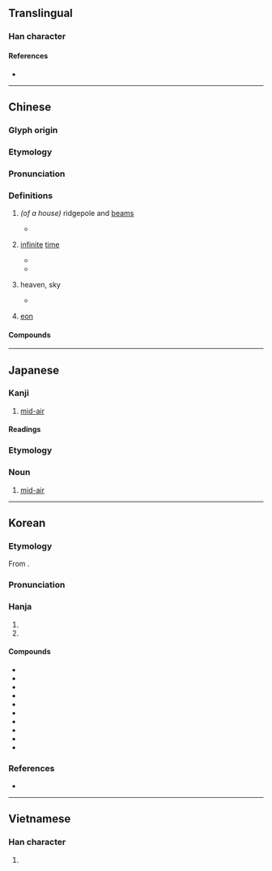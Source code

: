 {{character info}}
==Translingual==

===Han character===
{{Han char|rn=40|rad=宀|as=05|sn=8|four=30602|canj=JLW|ids=⿱宀由}}

====References====
* {{Han ref|kx=0283.170|dkj=07108|dj=0559.010|hdz=20921.020|uh=5B99|ud=23449|bh=A97A|bd=43386}}

----

==Chinese==
{{zh-forms}}

===Glyph origin===
{{Han etym}}

===Etymology===
{{rfe|zh|Related to {{zh-l|軸|axle}}?}}

===Pronunciation===
{{zh-pron
|m=zhòu
|m-s=
|c=zau6
|c-t=
|g=
|h=pfs=chhiu
|j=
|md=dêu
|mn=qz,tw,xm,zz:tiū/qz:tiǔ
|mn-t=
|w=
|x=
|mc=y
|oc=y
|cat=
}}

===Definitions===
{{zh-hanzi}}

# {{lb|zh|obsolete}} ''(of a house)'' ridgepole and [[beam]]s
#* {{zh-x|而 燕雀 佼 之，以為 不能 與 之 爭 於 宇宙 之間。|So the swallows and sparrows mocked them (the [[fenghuang]]), saying that they were incapable of matching them in squabbling among the eaves and roof, '''ridgepole, and beams'''.|ref=Huainanzi}} <!--- 《四部叢刊初編》本《淮南鴻烈解》覽冥訓 高誘淮：「宇屋簷也宙棟梁也」--->
# {{lb|zh|obsolete|except in {{zh-l|[[宇宙]]}}}} [[infinite]] [[time]]
#* {{zh-x|有 實 而 無 乎 處，有 長 而 無 乎 本剽，有 所-出 而 無 竅 者 有 實。有 實 而 無 乎 處 者，宇 也；有 長 而 無 本 剽 者，宙 也。|He has a real existence, but it has nothing to do with place; he has continuance, but it has nothing to do with beginning or end. He has a real existence, but it has nothing to do with place, such is his relation to space; he has continuance, but it has nothing to do with beginning or end, such is his relation to '''time'''.|ref=Zhuangzi-L}}
#* {{zh-x|宇宙 在 乎 手。|All space and '''time''' are at his disposal.|CL-L|ref=《{{lw|zh|黃帝陰符經}}》(''{{w|Huangdi Yinfu Jing|The Yellow Thearch's Classic of the Hidden Talisman}}''), circa 8th century CE, translated based on {{w|James Legge}}'s version.}}
# {{lb|zh|obsolete}} heaven, sky
#* {{zh-x|霜 凝 碧 宙，水 瑩 丹 霄。|Dew forms in the cerulean '''sky'''; water-droplets [[glisten]] in the scarlet [[welkin]].|CL-L|ref='''7th century CE''', {{w|Wang Bo (poet)|Wang Bo}},《{{lw|zh|s:七夕賦 (王勃)|七夕賦}}》 (''Rhapsody on the {{w|Qixi festival|Seventh Month's Seventh Night}}'').}}
# {{lb|zh|geology}} [[eon]] {{gl|[[geochronologic]] unit}}

====Compounds====
{{zh-der|孔宙碑|宇宙|宇宙塵|宇宙射線|宇宙年|宇宙火箭|宇宙站|宇宙線|宇宙觀|宇宙速度|宇宙鋒|宇宙飛船|宙斯|島宇宙|漢孔宙碑|膨脹宇宙}}

----

==Japanese==

===Kanji===
{{ja-kanji|grade=6|rs=宀05}}

# [[mid-air]]

====Readings====
{{ja-readings
|goon=じゅう<ぢう
|kanon=ちゅう<ちう
|kun=そら-, も-
}}

===Etymology===
{{ja-kanjitab|ちゅう|yomi=kanon}}

===Noun===
{{ja-noun|ちゅう}}
# [[mid-air]]

----

==Korean==

===Etymology===
From {{der|ko|ltc|-}} {{ltc-l|宙}}.

{{collapse|
* {{hanja-dongguk|뜌ᇢ〮|ttyúw}}
* {{hanja-hunmong|듀〯|tyǔ|天文#상01A}}
|Historical readings
|bg=#FFFFFF}}

===Pronunciation===
{{ko-hanja-pron|주|l=y}}

===Hanja===
{{ko-hanja-search}}
{{ko-hanja|집|주}}

# {{hanja form of|주|[[infinite]] [[time]] in {{ko-l|우주|space|宇宙}}}}
# {{hanja form of|주|[[house]]; [[ridgepole]]; [[pillar]]}}

====Compounds====
{{der-top|Compounds}}
* {{ko-l|우주|[[space]]|宇宙}}
* {{ko-l|우주선|[[spaceship]]|宇宙船}}
* {{ko-l|우주인|[[alien]]; [[astronaut]]|宇宙人}}
* {{ko-l|대우주|[[macrocosm]]|大宇宙}}
* {{ko-l|소우주|[[microcosm]]|小宇宙}}
* {{ko-l|우주복|[[spacesuit]]|宇宙服}}
* {{ko-l|^주합루|[[w:ko:주합루|Juhamnu]]|宙合樓}}
* {{ko-l|우주만물|[[all]] [[things]]|宇宙萬物}}
* {{ko-l|우주왕복선|[[space shuttle]]|宇宙往復船}}
* {{ko-l|우주비행사|[[astronaut]]|宇宙飛行士}}
{{der-bottom}}

===References===
* {{R:hanjadoc|2534}}

----

==Vietnamese==

===Han character===
{{vi-readings|reading=trụ|rs=宀05}}

# {{rfdef|vi|sort=宀05}}